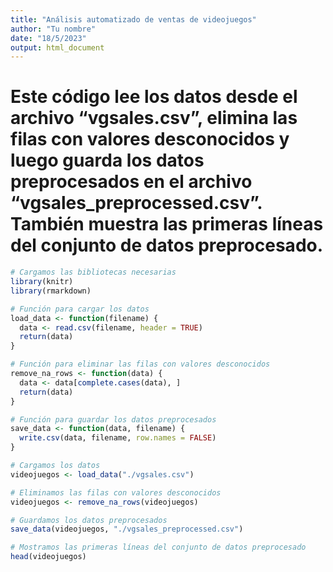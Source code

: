 ```yaml
---
title: "Análisis automatizado de ventas de videojuegos"
author: "Tu nombre"
date: "18/5/2023"
output: html_document
---
```



# Este código lee los datos desde el archivo "vgsales.csv", elimina las filas con valores desconocidos y luego guarda los datos preprocesados en el archivo "vgsales_preprocessed.csv". También muestra las primeras líneas del conjunto de datos preprocesado.


```r
# Cargamos las bibliotecas necesarias
library(knitr)
library(rmarkdown)
```

```r
# Función para cargar los datos
load_data <- function(filename) {
  data <- read.csv(filename, header = TRUE)
  return(data)
}

# Función para eliminar las filas con valores desconocidos
remove_na_rows <- function(data) {
  data <- data[complete.cases(data), ]
  return(data)
}

# Función para guardar los datos preprocesados
save_data <- function(data, filename) {
  write.csv(data, filename, row.names = FALSE)
}
```

```r
# Cargamos los datos
videojuegos <- load_data("./vgsales.csv")

# Eliminamos las filas con valores desconocidos
videojuegos <- remove_na_rows(videojuegos)

# Guardamos los datos preprocesados
save_data(videojuegos, "./vgsales_preprocessed.csv")

# Mostramos las primeras líneas del conjunto de datos preprocesado
head(videojuegos)
```
